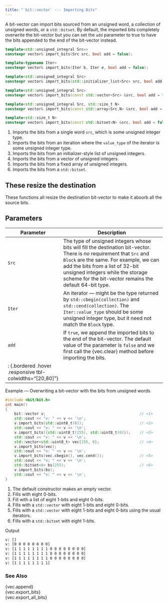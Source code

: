 ```yaml
---
title: "`bit::vector` --- Importing Bits"
---
```


A bit-vector can import bits sourced from an unsigned word, a collection of unsigned words, or a `std::bitset`.
By default, the imported bits completely overwrite the bit-vector but you can set the `add` parameter to true to have the bits appended to the end of the bit-vector instead.

```cpp
template<std::unsigned_integral Src=>
constexpr vector& import_bits(Src src, bool add = false);                          // <1>

template<typename Iter>
constexpr vector& import_bits(Iter b, Iter e, bool add = false);                   // <2>

template<std::unsigned_integral Src>
constexpr vector& import_bits(std::initializer_list<Src> src, bool add = false);   // <3>

template<std::unsigned_integral Src>
constexpr vector& import_bits(const std::vector<Src> &src, bool add = false);      // <4>

template<std::unsigned_integral Src, std::size_t N>
constexpr vector& import_bits(const std::array<Src,N> &src, bool add = false);     // <5>

template<std::size_t N>
constexpr vector& import_bits(const std::bitset<N> &src, bool add = false);        // <6>
```
1. Imports the bits from a single word `src`, which is some unsigned integer type.
2. Imports the bits from an iteration where the `value_type` of the iterator is some unsigned integer type.
3. Imports the bits from an initializer-style list of unsigned integers.
4. Imports the bits from a vector of unsigned integers.
5. Imports the bits from a fixed array of unsigned integers.
6. Imports the bits from a `std::bitset`.

::: {.callout-note}
# These resize the destination
These functions all resize the destination bit-vector to make it absorb all the source bits.
:::

## Parameters

Parameter   | Description
---------   | ------------------------------------------------------------------
`Src`       | The type of unsigned integers whose bits will fill the destination bit-vector. There is _no_ requirement that `Src` and `Block` are the same. For example, we can add the bits from a list of 32-bit unsigned integers while the storage scheme for the bit-vector remains the default 64-bit type.
`Iter`      | An iterator --- might be the type returned by `std::cbegin(collection)` and `std::cend(collection)`. The `Iter::value_type` should be some unsigned integer type, but it need not match the `Block` type.
`add`       | If `true`, we append the imported bits to the end of the bit-vector. The default value of the parameter is `false` and we first call the {vec.clear} method before importing the bits.
: {.bordered .hover .responsive tbl-colwidths="[20,80]"}|

[Example --- Overwriting a bit-vector with the bits from unsigned words]{.bt}
```cpp
#include <bit/bit.h>
int main()
{
    bit::vector v;                                          // <1>
    std::cout << "v: " << v << '\n';
    v.import_bits(std::uint8_t(0));                         // <2>
    std::cout << "v: " << v << '\n';
    v.import_bits({std::uint8_t(255), std::uint8_t(0)});    // <3>
    std::cout << "v: " << v << '\n';
    std::vector<std::uint8_t> vec{255, 0};                  // <4>
    v.import_bits(vec);
    std::cout << "v: " << v << '\n';
    v.import_bits(vec.cbegin(), vec.cend());                // <5>
    std::cout << "v: " << v << '\n';
    std::bitset<8> bs(255);                                 // <6>
    v.import_bits(bs);
    std::cout << "v: " << v << '\n';
}
```
1. The default constructor makes an empty vector.
2. Fills with eight 0-bits.
3. Fill with a list of eight 1-bits and eight 0-bits.
4. Fills with a `std::vector` with eight 1-bits and eight 0-bits.
5. Fills with a `std::vector` with eight 1-bits and eight 0-bits using the usual iterators.
6. Fills with a `std::bitset` with eight 1-bits.

[Output]{.bt}
```bash
v: []
v: [0 0 0 0 0 0 0 0]
v: [1 1 1 1 1 1 1 1 0 0 0 0 0 0 0 0]
v: [1 1 1 1 1 1 1 1 0 0 0 0 0 0 0 0]
v: [1 1 1 1 1 1 1 1 0 0 0 0 0 0 0 0]
v: [1 1 1 1 1 1 1 1]
```

### See Also
{vec.append}          \
{vec.export_bits}     \
{vec.export_all_bits}
